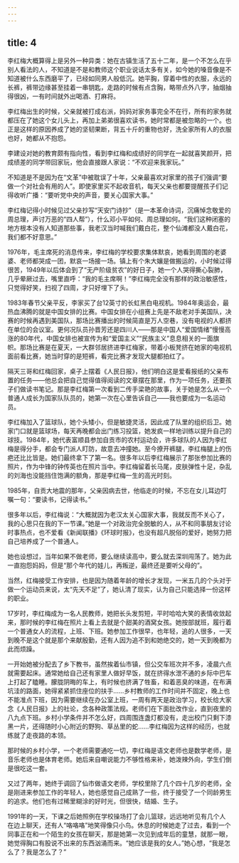 ```yaml
---
---
---
```

title: 4
---





李红梅大概算得上是另外一种异类：她在古镇生活了五十二年，是一个不怎么在乎别人看法的人，不知道是不是和教师这个职业说话太多有关，如今她的嗓音像是不知道被什么东西磨平了，已经如同男人般低沉。她平胸，穿着中性的衣服，永远的长裤，裤带边缘甚至挂着一串钥匙，走路的时候有点含胸，略带点外八字，抽烟抽得很凶，一有时间就外出喝酒、打麻将。

李红梅出生的时候，父亲就被打成右派，妈妈对家务事完全不在行，所有的家务就都压在了她这个女儿头上，再加上弟弟很喜欢读书，她时常都是被忽略的一个。也正是这样的原因养成了她的坚韧果断，背五十斤的重物也好，洗全家所有人的衣服也好，她都从不抱怨。

李建设对她的教育颇有指向性，看到李红梅和成绩好的同学在一起就喜笑颜开，把成绩差的同学带回家玩，他会直接跟人家说：“不欢迎来我家玩。”

不知道是不是因为在“文革”中被耽误了十年，父亲最喜欢对家里的孩子们强调“要做一个对社会有用的人”。即使家里买不起收音机，每天父亲也都要提醒孩子们记得收听广播：“要听党中央的声音，要关心国家大事。”

李红梅记得小时候见过父亲抄写“天安门诗抄”（是一本革命诗词，沉痛悼念敬爱的周总理，声讨万恶的“四人帮”），什么邓小平如何、周总理如何。“我们这种闭塞的地方根本没有人知道那些事，我老汉当时喊我们戴白花，整个仙滩都没人戴白花，我们都不好意思。”

1976年，毛主席死的消息传来，李红梅的学校要求集体默哀，她看到周围的老婆婆、老师都哭成一团，默哀一场接一场。镇上有个朱大孃是做搬运的，小时候过得很苦，1949年以后体会到了“无产阶级贫农”的好日子，她一个人哭得撕心裂肺，几乎晕厥过去，嘴里直呼：“我的毛主席啊！”李红梅完全没有那样的政治敏感性，只觉得好笑，扫视了四周，才只好埋下了头。

1983年春节父亲平反，李家买了台12英寸的长虹黑白电视机。1984年奥运会，最热血沸腾的就是中国女排的比赛。中国女排在小组赛上先是不敌老对手美国队，决赛的时候再遇到美国队，那场比赛播出的时候简直是万人空巷，没有电视的人都挤在单位的会议室。更何况队员孙晋芳还是四川人——那是中国人“爱国情绪”慢慢高涨的80年代，中国女排也被宣传为和“爱国主义”“民族主义”息息相关的一面旗帜。那场比赛是在夏天，一大群邻居挤进李红梅家，带着小板凳挤在她家的电视机面前看比赛，她当时穿的是短裤，看完比赛才发现大腿都拍红了。

隔天三哥和红梅回家，桌子上摆着《人民日报》，他们明白这是爱看报纸的父亲布置的任务——他总会把自己觉得值得阅读的文章摆在那里，作为一项任务，还要孩子们做读书笔记。那是李红梅第一次看到二传手梁艳的故事，关于她是怎么从一个普通人成长为国家队队员的，她第一次在心里告诉自己——我也要成为一名运动员。

李红梅加入了篮球队，她个头矮小，但是敏捷灵活，因此成了队里的组织后卫。她家门口就是篮球场，每天再晚都会出门练习投篮，她发疯一样地训练以提升自己的球技。1984年，她代表富顺县参加自贡市的农村运动会，许多球队的人因为李红梅是得分手，都会专门派人盯防，故意去冲撞她。至今撩开裤腿，李红梅腿上的伤疤还比比皆是。她们最终拿下了第一名。很多年以后李红梅展示了那张参加比赛的照片，作为中锋的钟传英也在照片当中。李红梅留着长马尾，皮肤弹性十足，杂乱的刘海也没能挡住饱满的额角，那是李红梅一生的高光时刻。

1985年，自贡大地震的那年，父亲因病去世，他临走的时候，不忘在女儿耳边叮嘱一句：“要读书，记得读书。”

很多年以后，李红梅说：“大概就因为老汉太关心国家大事，我就反而不关心了，我的心思只在我的下一节课。”她是一个对政治完全脱敏的人，从不和同事朋友讨论时事热点，也不爱看《新闻联播》《环球时报》，也没有超凡脱俗的爱好，她努力把自己培养成了一个普通人。

她也设想过，当年如果不做老师，要么继续读高中，要么就去深圳闯荡了。她为此一直抱怨妈妈，但是“那个年代的娃儿，再叛逆，最终还是要听父母的”。

当然，红梅接受工作安排，也是因为随着年龄的增长才发现，一米五几的个头对于做一个运动员来说，太“先天不足”了，她认清了现实，认为自己只能选择一份这样的职业。

17岁时，李红梅成为一名人民教师，她把长头发剪短，平时哈哈大笑的表情收敛起来，那时候的李红梅在照片上看上去就是个甜美的酒窝女孩。她按部就班，履行着一个普通女人的流程，上班、下班。她参加工作很早，也年轻，追的人很多，一天到晚不是这个就是那个来献殷勤，还有人因为追不到和她绝交的，她一天到晚都为此而烦躁。

一开始她被分配去了乡下教书，虽然挨着仙市镇，但公交车班次并不多，凌晨六点就需要起床。通常她给自己还有家里人做好早饭，就在挤得水泄不通的乡际中巴车上打起了瞌睡。朦胧阴晦的车上，有时候也挤满了牲畜，和着恶臭的味道，在布满坑洼的路面，她得紧紧抓住座位的扶手……乡村教师的工作时间并不固定，晚上也不能准点下班，因为需要继续在办公室上班，一周有两天是政治学习，校长给大家念《人民日报》上的社论，念各种政策法规。老师们在下面批改作业，直到夜里的八九点下班。乡村小学条件并不怎么好，四周围连盏灯都没有，走出校门只剩下漆黑一片，还得随时小心附近的野狗、草丛里的蛇……李红梅因为这样的经历，也就练就了走夜路的本领。

那时候的乡村小学，一个老师需要通吃一切，李红梅是语文老师也是数学老师，是音乐老师也是体育老师。她后来自嘲说能力不够性格来补，她泼辣外向，学生们倒是很吃这一套。

又过了两年，她终于调回了仙市做语文老师，学校里除了几个四十几岁的老师，全是刚进来参加工作的年轻人，她也感觉自己成熟了一些，终于接受了一个同龄男生的追求。他们也有过稀里糊涂的好时光，但很快，结婚、生子。

1991年的一天，下课之后她照例在学校操场打了会儿篮球，远远地听见有几个人在边上聊天，还有人“咯咯咯”地笑得像只小鸟。休息的时候她走了过去，看到一个同事正在和一个陌生的女孩在聊天，那是她第一次见到成年后的童慧，就那一眼，她觉得胸口有股说不出来的东西汹涌而来。“她应该是我的女人。”她心想，“我是怎么了？我是怎么了？”